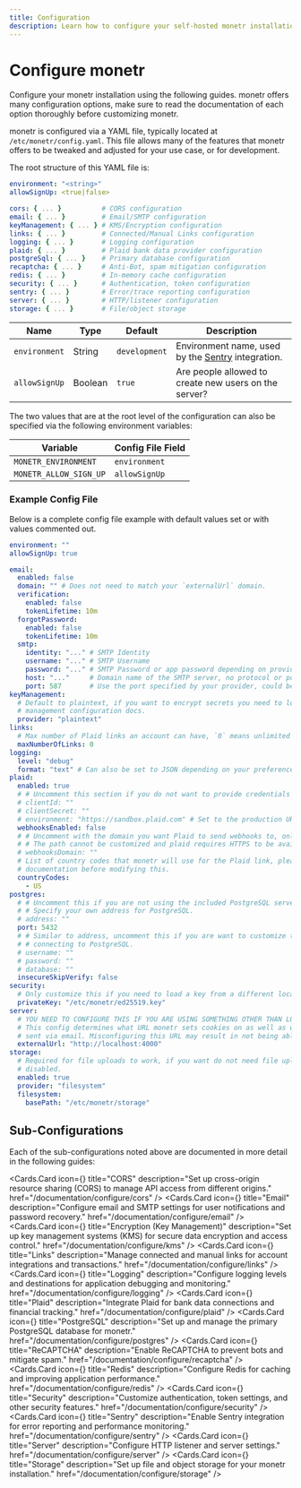 ```yaml
---
title: Configuration
description: Learn how to configure your self-hosted monetr installation using the comprehensive YAML configuration file. Explore detailed guides for customizing server, database, email, security, and more.
---
```



# Configure monetr

Configure your monetr installation using the following guides. monetr offers many configuration options, make sure to
read the documentation of each option thoroughly before customizing monetr.

monetr is configured via a YAML file, typically located at `/etc/monetr/config.yaml`. This file allows many of the
features that monetr offers to be tweaked and adjusted for your use case, or for development.

The root structure of this YAML file is:

```yaml filename="config.yaml"
environment: "<string>"
allowSignUp: <true|false>

cors: { ... }          # CORS configuration
email: { ... }         # Email/SMTP configuration
keyManagement: { ... } # KMS/Encryption configuration
links: { ... }         # Connected/Manual Links configuration
logging: { ... }       # Logging configuration
plaid: { ... }         # Plaid bank data provider configuration
postgreSql: { ... }    # Primary database configuration
recaptcha: { ... }     # Anti-Bot, spam mitigation configuration
redis: { ... }         # In-memory cache configuration
security: { ... }      # Authentication, token configuration
sentry: { ... }        # Error/trace reporting configuration
server: { ... }        # HTTP/listener configuration
storage: { ... }       # File/object storage
```

| **Name**      | **Type** | **Default**   | **Description**                                               |
| ---           | ---      | ---           | ---                                                           |
| `environment` | String   | `development` | Environment name, used by the [Sentry](./configure/sentry) integration. |
| `allowSignUp` | Boolean  | `true`        | Are people allowed to create new users on the server?         |

The two values that are at the root level of the configuration can also be specified via the following environment
variables:

| Variable               | Config File Field |
| ---                    | ---               |
| `MONETR_ENVIRONMENT`   | `environment`     |
| `MONETR_ALLOW_SIGN_UP` | `allowSignUp`     |

### Example Config File

Below is a complete config file example with default values set or with values commented out.

```yaml filename="config.yaml"
environment: ""
allowSignUp: true

email:
  enabled: false
  domain: "" # Does not need to match your `externalUrl` domain.
  verification:
    enabled: false
    tokenLifetime: 10m
  forgotPassword:
    enabled: false
    tokenLifetime: 10m
  smtp:
    identity: "..." # SMTP Identity
    username: "..." # SMTP Username
    password: "..." # SMTP Password or app password depending on provider
    host: "..."     # Domain name of the SMTP server, no protocol or port specified
    port: 587       # Use the port specified by your provider, could be 587, 465 or 25
keyManagement:
  # Default to plaintext, if you want to encrypt secrets you need to look at the key
  # management configuration docs.
  provider: "plaintext"
links:
  # Max number of Plaid links an account can have, `0` means unlimited Plaid links.
  maxNumberOfLinks: 0
logging:
  level: "debug"
  format: "text" # Can also be set to JSON depending on your preferences
plaid:
  enabled: true
  # # Uncomment this section if you do not want to provide credentials via environment variables.
  # clientId: ""
  # clientSecret: ""
  # environment: "https://sandbox.plaid.com" # Set to the production URL if you have prod API keys.
  webhooksEnabled: false
  # # Uncomment with the domain you want Plaid to send webhooks to, only provide the domain name.
  # # The path cannot be customized and plaid requires HTTPS to be available for webhooks.
  # webhooksDomain: ""
  # List of country codes that monetr will use for the Plaid link, please read Plaid's configuration
  # documentation before modifying this.
  countryCodes:
    - US
postgres:
  # # Uncomment this if you are not using the included PostgreSQL server in the docker compose and
  # # Specify your own address for PostgreSQL.
  # address: ""
  port: 5432
  # # Similar to address, uncomment this if you are want to customize the credentials used for
  # # connecting to PostgreSQL.
  # username: ""
  # password: ""
  # database: ""
  insecureSkipVerify: false
security:
  # Only customize this if you need to load a key from a different location.
  privateKey: "/etc/monetr/ed25519.key"
server:
  # YOU NEED TO CONFIGURE THIS IF YOU ARE USING SOMETHING OTHER THAN LOCALHOST TO ACCESS MONETR
  # This config determines what URL monetr sets cookies on as well as what URL is used for links
  # sent via email. Misconfiguring this URL may result in not being able to login to monetr.
  externalUrl: "http://localhost:4000"
storage:
  # Required for file uploads to work, if you want do not need file uploads then this can be
  # disabled.
  enabled: true
  provider: "filesystem"
  filesystem:
    basePath: "/etc/monetr/storage"
```

## Sub-Configurations

Each of the sub-configurations noted above are documented in more detail in the following guides:

<Cards.Card
  icon={<Network />}
  title="CORS"
  description="Set up cross-origin resource sharing (CORS) to manage API access from different origins."
  href="/documentation/configure/cors"
/>
<Cards.Card
  icon={<Mail />}
  title="Email"
  description="Configure email and SMTP settings for user notifications and password recovery."
  href="/documentation/configure/email"
/>
<Cards.Card
  icon={<Lock />}
  title="Encryption (Key Management)"
  description="Set up key management systems (KMS) for secure data encryption and access control."
  href="/documentation/configure/kms"
/>
<Cards.Card
  icon={<Link />}
  title="Links"
  description="Manage connected and manual links for account integrations and transactions."
  href="/documentation/configure/links"
/>
<Cards.Card
  icon={<ClipboardList />}
  title="Logging"
  description="Configure logging levels and destinations for application debugging and monitoring."
  href="/documentation/configure/logging"
/>
<Cards.Card
  icon={<Link2 />}
  title="Plaid"
  description="Integrate Plaid for bank data connections and financial tracking."
  href="/documentation/configure/plaid"
/>
<Cards.Card
  icon={<Database />}
  title="PostgreSQL"
  description="Set up and manage the primary PostgreSQL database for monetr."
  href="/documentation/configure/postgres"
/>
<Cards.Card
  icon={<Shield />}
  title="ReCAPTCHA"
  description="Enable ReCAPTCHA to prevent bots and mitigate spam."
  href="/documentation/configure/recaptcha"
/>
<Cards.Card
  icon={<Terminal />}
  title="Redis"
  description="Configure Redis for caching and improving application performance."
  href="/documentation/configure/redis"
/>
<Cards.Card
  icon={<Lock />}
  title="Security"
  description="Customize authentication, token settings, and other security features."
  href="/documentation/configure/security"
/>
<Cards.Card
  icon={<AlertTriangle />}
  title="Sentry"
  description="Enable Sentry integration for error reporting and performance monitoring."
  href="/documentation/configure/sentry"
/>
<Cards.Card
  icon={<Server />}
  title="Server"
  description="Configure HTTP listener and server settings."
  href="/documentation/configure/server"
/>
<Cards.Card
  icon={<Folder />}
  title="Storage"
  description="Set up file and object storage for your monetr installation."
  href="/documentation/configure/storage"
/>


